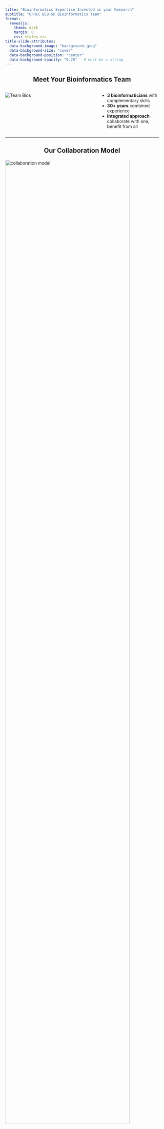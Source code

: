 ```yaml
---
title: "Bioinformatics Expertise Invested in your Research"
subtitle: "UFHCC BCB-SR Bioinformatics Team"
format:
  revealjs:
    theme: dark
    margin: 0
    css: styles.css
title-slide-attributes:
  data-background-image: "background.jpeg"
  data-background-size: "cover"
  data-background-position: "center"
  data-background-opacity: "0.25"   # must be a string
---
```




## <span style="display: block; text-align: center;">Meet Your Bioinformatics Team</span>

::: {.columns}

::: {.column width="60%"}
<img src="slide_figures/about-us.png" alt="Team Bios">
:::

::: {.column width="40%"}
- **3 bioinformaticians** with complementary skills
- **30+ years** combined experience
- **Integrated approach** collaborate with one, benefit from all
:::

:::

---

## <span style="display: block; text-align: center;">Our Collaboration Model</span>

<img src="slide_figures/collaboration-model.png" alt="collaboration model" style="width: 90%; height: auto;">

::: {.notes}
**Not a service core we're partners** • Key personnel on grants • Funded through your research • Invested in your success
:::

---

### <span style="display: block; text-align: center;">Strengthening Your Grant Applications</span>

:::: {.columns .v-center-container}

::: {.column width="42%"}
![](slide_figures/DMSP-plan.png){width=92%}

<div style="margin-top:0.6em; font-size:0.9em; line-height:1.3;">
<strong>NIH expects plans for:</strong><br>
• Code & software<br>
• Data management & sharing<br>
• Computational resources
</div>
:::

::: {.column width="58%"}
<div style="font-size:0.9em; line-height:1.4;">

**If your project includes high-dimensional data, an expert bioinformatician makes the proposal stronger.**

</div>

<div style="margin-top:0.6em; font-size:0.75em; line-height:1.4;">
  <ul class="checklist">
    <li>Assays chosen with clear rationale</li>
    <li>Experimental design avoids QC pitfalls</li>
    <li>Named personnel to analyze data</li>
    <li>Code &amp; software packages specified</li>
    <li>Compute &amp; storage resources identified</li>
    <li>Results visualization approach defined</li>
  </ul>
</div>

:::

::::

---

### <span style="display: block; text-align: center;">Experience = Robust, Reproducible Analyses</span>

:::: {.columns style="display: flex; align-items: center;"}

::: {.column width="65%"}
![](slide_figures/experience.png){width=100%}
:::

::: {.column width="35%"}
<div style="font-size: 0.8em; line-height: 1.4;">
- **Hundreds** of datasets analyzed  
- **Every** major omics assay  
- **Problems solved** before they derail your project  
</div>
:::

::::

---

## Bioinformatics Project Lifecycle

::: columns
::: {.column width="55%"}
![](slide_figures/project-lifecycle.png){width=100%}
:::

::: {.column width="45%"}

::: {.r-stack style="position: relative; min-height: 200px; display: flex; align-items: center; justify-content: center; text-align: center;"}
<div class="fragment fade-in-then-out" data-fragment-index="1">Grant Proposal</div>
<div class="fragment fade-in-then-out" data-fragment-index="2">Data Delivery</div>
<div class="fragment fade-in-then-out" data-fragment-index="3">Data Pre-Processing</div>
<div class="fragment fade-in-then-out" data-fragment-index="4">Analysis Report</div>
<div class="fragment fade-in-then-out" data-fragment-index="5">Products Delivery</div>
:::

:::
:::

---




### <span style="display: block; text-align: center;">Deep experience across cancer omics assays</span>

<div style="text-align: center;">
![](slide_figures/assays-bubbles.png){width=100%}
</div>

::: {.notes}
Full list of assays we have experience with:
RNA-seq, ATAC-seq, CUT&RUN
Methyl-Seq (EM-Seq, RRBS, WGBS)  
MAPit/NOMe-Seq
Single-cell approaches, spatial transcriptomics
CRISPR screens, AI-driven rare disease research

This isn't just familiarity we understand the unique analytical challenges, optimal parameters, and common pitfalls for each platform.
:::

---

#### <span style="display: block; text-align: center;">Quality Control Saves Time and Improves Results</span>

:::: {.columns .v-center-container}
::: {.column width="50%"}
![](slide_figures/insert-size-good.png){width=100%}
:::
::: {.column width="50%"}
![](slide_figures/batch-effect.png){width=80%}
:::
::::

<div style="margin-top:0.4em; font-size:0.8em; line-height:1.3;">

**Catch critical issues early:**

<ul>
  <li>Failed library prep detection</li>
  <li>Contamination identification</li>
  <li>Sequencing quality issues</li>
</ul>

</div>

---

### <span style="display: block; text-align: center;">Experimental Design That Leads to the Insight You Want</span>

<!--<img src="slide_figures/design-complexity-matrix.png" alt="2x2 matrix showing simple vs complex design crossed with good vs poor execution, highlighting the complex+good quadrant">-->

**Prevention + sophisticated analysis**

Power calculations & batch effects
Multi-factorial designs
Time courses & repeated measures
Complex but meaningful studies

---

## Proven Track Record of Success

::: columns

::: {.column width="55%"}

![Research outcomes supported by BCB-SR Bioinformatics](slide_figures/track-record.png){fig-align="center"}

:::

::: {.column width="45%"}

- **Project completion:** Most funded projects progress to manuscripts or other outputs.  
- **Sustained collaboration:** Ongoing partnerships with investigators across disciplines.  

:::

:::

---





### <span style="display: block; text-align: center;">Sharing Our Experience through Resources</span>

<!--<img src="slide_figures/resources-ecosystem.png" alt="Hub diagram showing expertise at center radiating out to documentation, web applications, interactive reports, and community resources">-->

**Expertise that scales across the cancer center**

**Documentation Hub:** Best practices & troubleshooting accessible to all
**Interactive Reports:** Transform pipeline outputs into explorable insights  
**Custom Applications:** DECODeR, HeatPath, ClusterPicker for data exploration
**Community Resources:** Monthly journal clubs, walk-in hours, training materials

::: {.notes}
Last slide before Demos: Our expertise doesn't just benefit direct collaborators we've built comprehensive resources that support the entire cancer center community. Our Bioinformatics Hub provides dynamic documentation that evolves with the field. We create interactive reports that transform standard pipeline outputs into comprehensive, explorable documents. Our custom applications like DECODeR for differential expression visualization, HeatPath for pathway exploration, and ClusterPicker for pattern discovery address specific bottlenecks we see repeatedly. These aren't just convenience tools they're solutions built from our collaborative experience, making sophisticated analyses accessible while maintaining analytical rigor.
:::

<br><br>

<small>[← back to presentation hub](https://ufhcc-bcbsr.github.io/bioinfo-showcase/)</small>

---

## <span style="display:block; text-align:center;">Advancing Cancer Center Research with Experienced Bioinformatics</span> {data-background-image="background.jpeg" data-background-size="cover" data-background-position="center" data-background-opacity="0.25"}

**Complete research lifecycle support**

Experimental design → Publication  
Sustainable tools & documentation  
Emerging methodologies integration

**Works in progress:** RNA-seq & single-cell reports

[← back to presentation hub](https://ufhcc-bcbsr.github.io/bioinfo-showcase/){.hub-link}


---

## <span style="display: block; text-align: center;">Contact and Work With Us </span>

<!--<img src="slide_figures/collaboration-pathways.png" alt="Flowchart showing different entry points: unit webpage, bioinformatics hub, UF Health channels leading to collaboration types">-->

**Ready to elevate your research?**

**Unit webpage** → UF Health Cancer Center
**Bioinformatics Hub** → immediate resources  
**UF Health channels** → request consultation
**Collaboration models** → partnerships to training

[Contact information and web links]

[← back to presentation hub](https://ufhcc-bcbsr.github.io/bioinfo-showcase/){.hub-link}

---

## <span style="display: block; text-align: center;">Discussion and Questions </span>

<!--<img src="slide_figures/discussion-topics.png" alt="Word cloud or icon grid showing research challenges, analytical bottlenecks, collaboration opportunities">-->

**Let's discuss your research challenges**
  
  Analytical bottlenecks limiting progress?
  How could interactive tools accelerate discoveries?
  What collaborations might amplify impact?
  
  **Your turn:** Questions about integrating rigorous bioinformatics?
  
  [← back to presentation hub](https://ufhcc-bcbsr.github.io/bioinfo-showcase/){.hub-link}